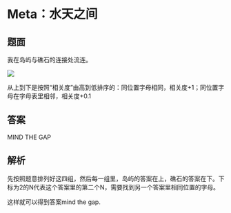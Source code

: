 # Meta：水天之间

## 题面

我在岛屿与礁石的连接处流连。

![](./09-meta-shui-tian-zhi-jian.assets/image_1.webp)

从上到下是按照“相关度”由高到低排序的：同位置字母相同，相关度+1；同位置字母在字母表里相邻，相关度+0.1

## 答案

<AnswerBlock>MIND THE GAP</AnswerBlock>

## 解析

先按照题意排列好这四组，然后每一组里，岛屿的答案在上，礁石的答案在下。下标为2的N代表这个答案里的第二个N，需要找到另一个答案里相同位置的字母。

这样就可以得到答案mind the gap.
